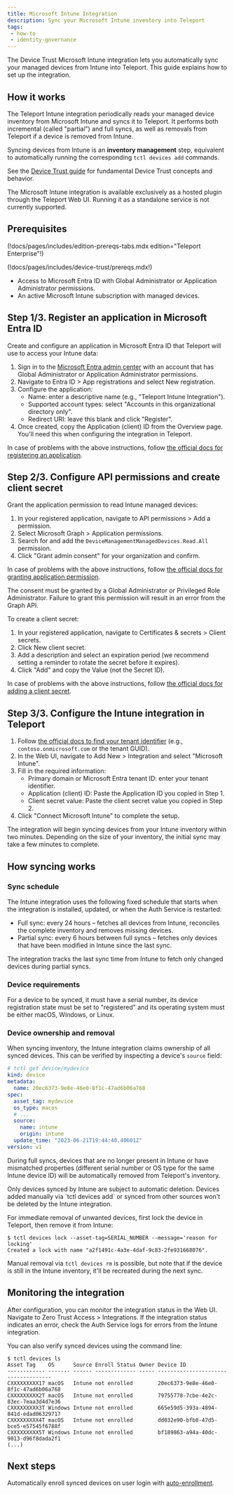 ```yaml
---
title: Microsoft Intune Integration
description: Sync your Microsoft Intune inventory into Teleport
tags:
 - how-to
 - identity-governance
---
```


The Device Trust Microsoft Intune integration lets you automatically sync your managed devices from
Intune into Teleport. This guide explains how to set up the integration.

## How it works

The Teleport Intune integration periodically reads your managed device inventory from Microsoft
Intune and syncs it to Teleport. It performs both incremental (called "partial") and full syncs,
as well as removals from Teleport if a device is removed from Intune.

Syncing devices from Intune is an **inventory management** step, equivalent to
automatically running the corresponding `tctl devices add` commands.

See the [Device Trust guide](device-trust.mdx) for fundamental Device Trust concepts
and behavior.

<Admonition type="note">
The Microsoft Intune integration is available exclusively as a hosted plugin through the
Teleport Web UI. Running it as a standalone service is not currently supported.
</Admonition>

## Prerequisites

(!docs/pages/includes/edition-prereqs-tabs.mdx edition="Teleport Enterprise"!)

(!docs/pages/includes/device-trust/prereqs.mdx!)
- Access to Microsoft Entra ID with Global Administrator or Application Administrator permissions.
- An active Microsoft Intune subscription with managed devices.

## Step 1/3. Register an application in Microsoft Entra ID

Create and configure an application in Microsoft Entra ID that Teleport will use to access your
Intune data:

1. Sign in to the [Microsoft Entra admin center](https://entra.microsoft.com) with an account
   that has Global Administrator or Application Administrator permissions.
2. Navigate to Entra ID > App registrations and select New registration.
3. Configure the application:
   - Name: enter a descriptive name (e.g., "Teleport Intune Integration").
   - Supported account types: select "Accounts in this organizational directory only".
   - Redirect URI: leave this blank and click "Register".
4. Once created, copy the Application (client) ID from the Overview page. You'll need this
   when configuring the integration in Teleport.

In case of problems with the above instructions, follow [the official docs for registering an
application](https://learn.microsoft.com/en-us/graph/auth-register-app-v2).

## Step 2/3. Configure API permissions and create client secret

Grant the application permission to read Intune managed devices:

1. In your registered application, navigate to API permissions > Add a permission.
2. Select Microsoft Graph > Application permissions.
3. Search for and add the `DeviceManagementManagedDevices.Read.All` permission.
4. Click "Grant admin consent" for your organization and confirm.

In case of problems with the above instructions, follow [the official docs for granting application
permission](https://learn.microsoft.com/en-us/entra/identity-platform/quickstart-configure-app-access-web-apis#application-permission-to-microsoft-graph).

<Admonition type="note">
The consent must be granted by a Global Administrator or Privileged Role Administrator. Failure to
grant this permission will result in an error from the Graph API.
</Admonition>

To create a client secret:

1. In your registered application, navigate to Certificates & secrets > Client secrets.
2. Click New client secret.
3. Add a description and select an expiration period (we recommend setting a reminder to rotate
   the secret before it expires).
4. Click "Add" and copy the Value (not the Secret ID).

In case of problems with the above instructions, follow [the official docs for adding a client
secret](https://learn.microsoft.com/en-us/graph/auth-register-app-v2#option-2-add-a-client-secret).

## Step 3/3. Configure the Intune integration in Teleport

1. Follow [the official docs to find your tenant
   identifier](https://learn.microsoft.com/en-us/partner-center/account-settings/find-ids-and-domain-names#find-the-microsoft-entra-tenant-id-and-primary-domain-name)
   (e.g., `contoso.onmicrosoft.com` or the tenant GUID).
2. In the Web UI, navigate to Add New > Integration and select "Microsoft Intune".
3. Fill in the required information:
   - Primary domain or Microsoft Entra tenant ID: enter your tenant identifier.
   - Application (client) ID: Paste the Application ID you copied in Step 1.
   - Client secret value: Paste the client secret value you copied in Step 2.
4. Click "Connect Microsoft Intune" to complete the setup.

The integration will begin syncing devices from your Intune inventory within two minutes. Depending
on the size of your inventory, the initial sync may take a few minutes to complete.

## How syncing works

### Sync schedule

The Intune integration uses the following fixed schedule that starts when the integration is
installed, updated, or when the Auth Service is restarted:

- Full sync: every 24 hours – fetches all devices from Intune, reconciles the complete
  inventory and removes missing devices.
- Partial sync: every 6 hours between full syncs – fetches only devices that have been modified in
  Intune since the last sync.

The integration tracks the last sync time from Intune to fetch only changed devices during partial
syncs.

### Device requirements

For a device to be synced, it must have a serial number, its device registration state must be set
to "registered" and its operating system must be either macOS, Windows, or Linux.

### Device ownership and removal

When syncing inventory, the Intune integration claims ownership of all synced devices.
This can be verified by inspecting a device's `source` field:

```yaml
# tctl get device/mydevice
kind: device
metadata:
  name: 20ec6373-9e8e-46e0-8f1c-47ad6b06a768
spec:
  asset_tag: mydevice
  os_type: macos
  # ...
  source:
    name: intune
    origin: intune
  update_time: "2023-06-21T19:44:40.40601Z"
version: v1
```

During full syncs, devices that are no longer present in Intune or have mismatched properties
(different serial number or OS type for the same Intune device ID) will be automatically removed
from Teleport's inventory.

<Admonition type="note">
Only devices synced by Intune are subject to automatic deletion. Devices added manually via `tctl
devices add` or synced from other sources won't be deleted by the Intune integration.
</Admonition>

For immediate removal of unwanted devices, first lock the device in Teleport,
then remove it from Intune:

```code
$ tctl devices lock --asset-tag=SERIAL_NUMBER --message='reason for locking'
Created a lock with name "a2f1491c-4a3e-4daf-9c83-2fe931668076".
```

Manual removal via `tctl devices rm` is possible, but note that if the device is still in the Intune
inventory, it'll be recreated during the next sync.

## Monitoring the integration

After configuration, you can monitor the integration status in the Web UI. Navigate to Zero Trust
Access > Integrations. If the integration status indicates an error, check the Auth Service logs for
errors from the Intune integration.

You can also verify synced devices using the command line:

```code
$ tctl devices ls
Asset Tag    OS      Source Enroll Status Owner Device ID
------------ ------- ------ ------------- ----- ------------------------------------
CXXXXXXXXX17 macOS   Intune not enrolled        20ec6373-9e8e-46e0-8f1c-47ad6b06a768
CXXXXXXXXX2T macOS   Intune not enrolled        79755778-7cbe-4e2c-83ec-7eaa3d4d7e36
CXXXXXXXXX3T Windows Intune not enrolled        665e59d5-393a-4894-841d-edad06329717
CXXXXXXXXX4T macOS   Intune not enrolled        dd032e90-bfb0-47d5-bce5-e57545f6788f
CXXXXXXXXX5T Windows Intune not enrolled        bf189863-a94a-40dc-9013-d96f8dada2f1
(...)
```

## Next steps

Automatically enroll synced devices on user login with
[auto-enrollment](./device-management.mdx#auto-enrollment).
